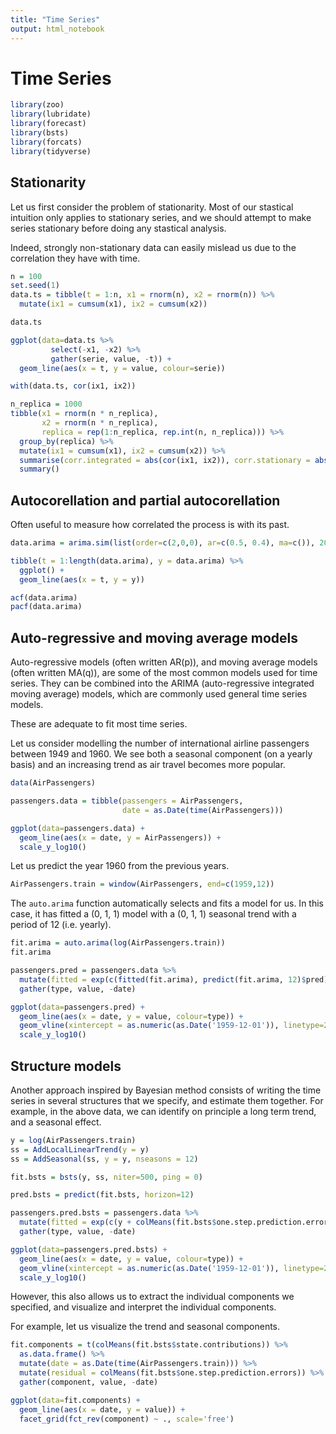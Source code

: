 ```yaml
---
title: "Time Series"
output: html_notebook
---
```


# Time Series


```r
library(zoo)
library(lubridate)
library(forecast)
library(bsts)
library(forcats)
library(tidyverse)
```

## Stationarity

Let us first consider the problem of stationarity. Most of our stastical intuition only applies
to stationary series, and we should attempt to make series stationary before doing any stastical
analysis.

Indeed, strongly non-stationary data can easily mislead us due to the correlation they have
with time.

```r
n = 100
set.seed(1)
data.ts = tibble(t = 1:n, x1 = rnorm(n), x2 = rnorm(n)) %>%
  mutate(ix1 = cumsum(x1), ix2 = cumsum(x2))

data.ts
```

```r
ggplot(data=data.ts %>%
         select(-x1, -x2) %>%
         gather(serie, value, -t)) +
  geom_line(aes(x = t, y = value, colour=serie))
```

```r
with(data.ts, cor(ix1, ix2))
```

```r
n_replica = 1000
tibble(x1 = rnorm(n * n_replica),
       x2 = rnorm(n * n_replica),
       replica = rep(1:n_replica, rep.int(n, n_replica))) %>%
  group_by(replica) %>%
  mutate(ix1 = cumsum(x1), ix2 = cumsum(x2)) %>%
  summarise(corr.integrated = abs(cor(ix1, ix2)), corr.stationary = abs(cor(x1, x2))) %>%
  summary()
```

## Autocorellation and partial autocorellation

Often useful to measure how correlated the process is with its past.

```r
data.arima = arima.sim(list(order=c(2,0,0), ar=c(0.5, 0.4), ma=c()), 200)

tibble(t = 1:length(data.arima), y = data.arima) %>%
  ggplot() +
  geom_line(aes(x = t, y = y))
```

```r
acf(data.arima)
pacf(data.arima)
```


## Auto-regressive and moving average models

Auto-regressive models (often written AR(p)), and moving average models (often written MA(q)),
are some of the most common models used for time series. They can be combined into the
ARIMA (auto-regressive integrated moving average) models, which are commonly used
general time series models.

These are adequate to fit most time series.

Let us consider modelling the number of international airline
passengers between 1949 and 1960. We see both a seasonal component
(on a yearly basis) and an increasing trend as air travel becomes
more popular.

```r
data(AirPassengers)

passengers.data = tibble(passengers = AirPassengers,
                         date = as.Date(time(AirPassengers)))

ggplot(data=passengers.data) +
  geom_line(aes(x = date, y = AirPassengers)) +
  scale_y_log10()
```

Let us predict the year 1960 from the previous years.
```r
AirPassengers.train = window(AirPassengers, end=c(1959,12))
```

The `auto.arima` function automatically selects and fits a model for us.
In this case, it has fitted a (0, 1, 1) model with a (0, 1, 1) seasonal
trend with a period of 12 (i.e. yearly).

```r
fit.arima = auto.arima(log(AirPassengers.train))
fit.arima
```

```r
passengers.pred = passengers.data %>%
  mutate(fitted = exp(c(fitted(fit.arima), predict(fit.arima, 12)$pred))) %>%
  gather(type, value, -date)

ggplot(data=passengers.pred) +
  geom_line(aes(x = date, y = value, colour=type)) +
  geom_vline(xintercept = as.numeric(as.Date('1959-12-01')), linetype=2) +
  scale_y_log10()
```

## Structure models

Another approach inspired by Bayesian method consists of writing the
time series in several structures that we specify, and estimate
them together. For example, in the above data, we can identify
on principle a long term trend, and a seasonal effect.


```r
y = log(AirPassengers.train)
ss = AddLocalLinearTrend(y = y)
ss = AddSeasonal(ss, y = y, nseasons = 12)

fit.bsts = bsts(y, ss, niter=500, ping = 0)
```

```r
pred.bsts = predict(fit.bsts, horizon=12)
```

```r
passengers.pred.bsts = passengers.data %>%
  mutate(fitted = exp(c(y + colMeans(fit.bsts$one.step.prediction.errors), pred.bsts$mean))) %>%
  gather(type, value, -date)

ggplot(data=passengers.pred.bsts) +
  geom_line(aes(x = date, y = value, colour=type)) +
  geom_vline(xintercept = as.numeric(as.Date('1959-12-01')), linetype=2) +
  scale_y_log10()
```

However, this also allows us to extract the individual components we
specified, and visualize and interpret the individual components.

For example, let us visualize the trend and seasonal components.

```r
fit.components = t(colMeans(fit.bsts$state.contributions)) %>%
  as.data.frame() %>%
  mutate(date = as.Date(time(AirPassengers.train))) %>%
  mutate(residual = colMeans(fit.bsts$one.step.prediction.errors)) %>%
  gather(component, value, -date)

ggplot(data=fit.components) +
  geom_line(aes(x = date, y = value)) +
  facet_grid(fct_rev(component) ~ ., scale='free')
```


